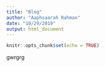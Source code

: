 ---
title: "Blog"
author: "Aaphsaarah Rahman"
date: "10/29/2019"
output: html_document
---

```{r setup, include=FALSE}
knitr::opts_chunk$set(echo = TRUE)
```
gwrgrg